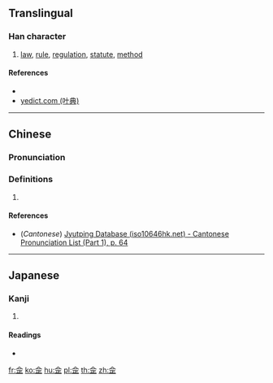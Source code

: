 ==Translingual==

===Han character===
{{Han char|rn=9|rad=人|as=06|sn=8|four=|canj=OMMM,XOMMM|ids=⿱亼正}}

# [[law]], [[rule]], [[regulation]], [[statute]], [[method]]

====References====
* {{Han ref|kx=0100.150|dkj=00554|dj=0212.110|hdz=10141.070|uh=4F71|ud=20337}}
* [http://yedict.com/htm/4F/4F71.htm yedict.com (叶典)]

----

==Chinese==
{{zh-forms}}

===Pronunciation===
{{zh-pron
|m=fǎ
|c=faat3
|mc=
|oc=
|ma=
|cat=
}}

===Definitions===
{{zh-hanzi}}

# {{rfdef|lang=zh}}

====References====
* (''Cantonese'') [http://www.iso10646hk.net/jp/document/download.jsp Jyutping Database (iso10646hk.net) - Cantonese Pronunciation List (Part 1), p. 64]

----

==Japanese==

===Kanji===
{{ja-kanji|grade=|rs=人06}}

# {{defn|lang=ja|sort=人06}}

====Readings====
* {{ja-readings|on=[[ほう]] (hō)|kun=[[のり]] (nori)}}

[[fr:佱]]
[[ko:佱]]
[[hu:佱]]
[[pl:佱]]
[[th:佱]]
[[zh:佱]]